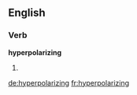 ==English==

===Verb===
'''hyperpolarizing'''

# {{present participle of|hyperpolarize}}

[[de:hyperpolarizing]]
[[fr:hyperpolarizing]]